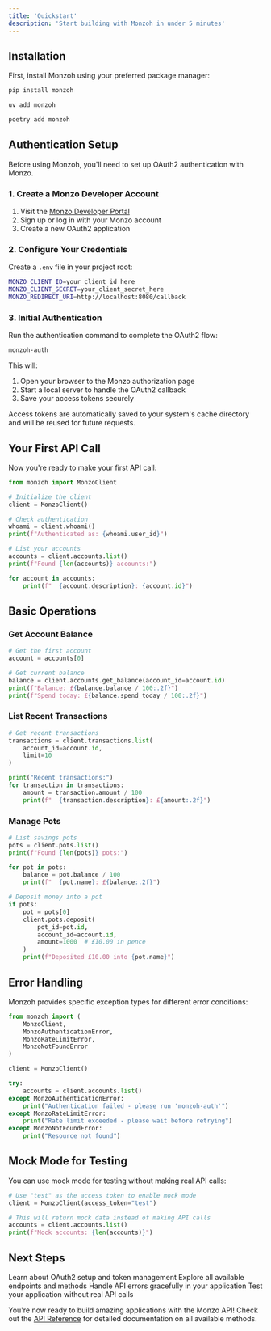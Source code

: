 ```yaml
---
title: 'Quickstart'
description: 'Start building with Monzoh in under 5 minutes'
---
```


## Installation

First, install Monzoh using your preferred package manager:

<CodeGroup>

```bash pip
pip install monzoh
```

```bash uv
uv add monzoh
```

```bash poetry
poetry add monzoh
```

</CodeGroup>

## Authentication Setup

Before using Monzoh, you'll need to set up OAuth2 authentication with Monzo.

### 1. Create a Monzo Developer Account

1. Visit the [Monzo Developer Portal](https://developers.monzo.com/)
2. Sign up or log in with your Monzo account
3. Create a new OAuth2 application

### 2. Configure Your Credentials

Create a `.env` file in your project root:

```bash
MONZO_CLIENT_ID=your_client_id_here
MONZO_CLIENT_SECRET=your_client_secret_here
MONZO_REDIRECT_URI=http://localhost:8080/callback
```

### 3. Initial Authentication

Run the authentication command to complete the OAuth2 flow:

```bash
monzoh-auth
```

This will:
1. Open your browser to the Monzo authorization page
2. Start a local server to handle the OAuth2 callback
3. Save your access tokens securely

<Note>
Access tokens are automatically saved to your system's cache directory and will be reused for future requests.
</Note>

## Your First API Call

Now you're ready to make your first API call:

```python
from monzoh import MonzoClient

# Initialize the client
client = MonzoClient()

# Check authentication
whoami = client.whoami()
print(f"Authenticated as: {whoami.user_id}")

# List your accounts
accounts = client.accounts.list()
print(f"Found {len(accounts)} accounts:")

for account in accounts:
    print(f"  {account.description}: {account.id}")
```

## Basic Operations

### Get Account Balance

```python
# Get the first account
account = accounts[0]

# Get current balance
balance = client.accounts.get_balance(account_id=account.id)
print(f"Balance: £{balance.balance / 100:.2f}")
print(f"Spend today: £{balance.spend_today / 100:.2f}")
```

### List Recent Transactions

```python
# Get recent transactions
transactions = client.transactions.list(
    account_id=account.id,
    limit=10
)

print("Recent transactions:")
for transaction in transactions:
    amount = transaction.amount / 100
    print(f"  {transaction.description}: £{amount:.2f}")
```

### Manage Pots

```python
# List savings pots
pots = client.pots.list()
print(f"Found {len(pots)} pots:")

for pot in pots:
    balance = pot.balance / 100
    print(f"  {pot.name}: £{balance:.2f}")

# Deposit money into a pot
if pots:
    pot = pots[0]
    client.pots.deposit(
        pot_id=pot.id,
        account_id=account.id,
        amount=1000  # £10.00 in pence
    )
    print(f"Deposited £10.00 into {pot.name}")
```

## Error Handling

Monzoh provides specific exception types for different error conditions:

```python
from monzoh import (
    MonzoClient,
    MonzoAuthenticationError,
    MonzoRateLimitError,
    MonzoNotFoundError
)

client = MonzoClient()

try:
    accounts = client.accounts.list()
except MonzoAuthenticationError:
    print("Authentication failed - please run 'monzoh-auth'")
except MonzoRateLimitError:
    print("Rate limit exceeded - please wait before retrying")
except MonzoNotFoundError:
    print("Resource not found")
```

## Mock Mode for Testing

You can use mock mode for testing without making real API calls:

```python
# Use "test" as the access token to enable mock mode
client = MonzoClient(access_token="test")

# This will return mock data instead of making API calls
accounts = client.accounts.list()
print(f"Mock accounts: {len(accounts)}")
```

## Next Steps

<CardGroup cols={2}>
  <Card
    title="Authentication Guide"
    icon="key"
    href="/authentication"
  >
    Learn about OAuth2 setup and token management
  </Card>
  <Card
    title="API Reference"
    icon="code"
    href="/api-reference/introduction"
  >
    Explore all available endpoints and methods
  </Card>
  <Card
    title="Error Handling"
    icon="triangle-exclamation"
    href="/guides/error-handling"
  >
    Handle API errors gracefully in your application
  </Card>
  <Card
    title="Mock Mode"
    icon="flask"
    href="/guides/mock-mode"
  >
    Test your application without real API calls
  </Card>
</CardGroup>

You're now ready to build amazing applications with the Monzo API! Check out the [API Reference](/api-reference/introduction) for detailed documentation on all available methods.